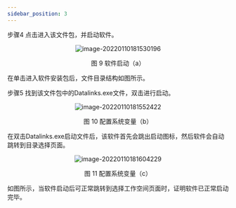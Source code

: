 ```yaml
---
sidebar_position: 3
---
```


步骤4 点击进入该文件包，并启动软件。

<center>

![image-20220110181530196](/img/tutorial/image-20220110181530196.png)

</center>

<center>
    图 9 软件启动（a）
</center>

在单击进入软件安装包后，文件目录结构如图所示。

步骤5 找到该文件包中的Datalinks.exe文件，双击进行启动。
<center>

![image-20220110181552422](/img/tutorial/image-20220110181552422.png)

</center>

<center>
图 10 配置系统变量（b）
</center>

在双击Datalinks.exe启动文件后，该软件首先会跳出启动图标，然后软件会自动跳转到目录选择页面。

<center>

![image-20220110181604229](/img/tutorial/image-20220110181604229.png)

</center>

<center>
图 11 配置系统变量（c）
</center>

如图所示，当软件启动后可正常跳转到选择工作空间页面时，证明软件已正常启动完毕。

